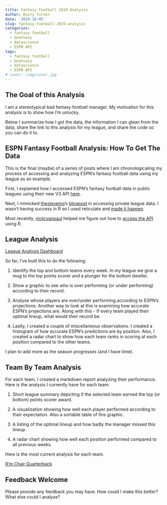 ```yaml
---
title: Fantasy Football 2019 Analysis
author: Dusty Turner
date: '2019-10-05'
slug: fantasy-football-2019-analysis
categories:
  - fantasy football
  - beatnavy
  - datascience
  - ESPN API
tags:
  - fantasy football
  - beatnavy
  - datascience
  - ESPN API
# cover: /img/cover.jpg
---
```


## The Goal of this Analysis

I am a stereotypical bad fantasy football manager.  My motivation for this analysis is to show how I'm unlucky.  

Below I summarize how I got the data, the information I can glean from the data, share the link to this analysis for my league, and share the code so you can do it to.

## ESPN Fantasy Football Analysis: How To Get The Data

This is the final (maybe) of a series of posts where I am chronologicaling my process of accessing and analyzing ESPN's fantasy football data using my league as an example.

First, I explained how I accessed ESPN's fantasy football data in public leagues using their new V3 API [here](https://dusty-turner.netlify.com/post/espn-fantasy-football-v3-api-an-r-solution/).  

Next, I mimicked [thestevemo](https://twitter.com/thestevemo)'s [blogpost](https://stmorse.github.io/journal/espn-fantasy-v3.html) in accessing private league data.  I wasn't having success in R so I used reticulate and [made it happen](https://dusty-turner.netlify.com/post/espn-fantasy-football-v3-api-for-private-leagues-python-through-r/).

Most recently, [nickryanpaul](https://twitter.com/nickryanpaul) helped me figure out how to [access the API](https://dusty-turner.netlify.com/post/espn-fantasy-football-v3-api-for-private-leagues-an-r-solution-finally/) using R.

## League Analysis

[League Analysis Dashboard](https://dusty-turner.netlify.com/fantasyfootball2019/fantasy-football-league-dashboard)

So far, I've built this to do the following:

1. Identify the top and bottom teams every week.  In my league we give a mug to the top points scorer and a plunger for the bottom dweller. 

2. Show a graphic to see who is over performing (or under performing) according to their record.

3. Analyse whose players are over/under performing according to ESPN's projections.  Another way to look at this is examining how accurate ESPN's projections are.  Along with this - If every team played their optimal lineup, what would their record be.  

4. Lastly, I created a couple of miscellaneous observations.  I created a histogram of how accurate ESPN's predictions are by position.  Also, I created a radar chart to show how each team ranks in scoring at each position compared to the other teams.  

I plan to add more as the season progresses (and I have time). 

## Team By Team Analysis

For each team, I created a markdown report analyzing their performance.  Here is the analysis I currently have for each team:

1. Short league summary depicting if the selected team earned the top (or bottom) points scorer award.

2. A visualization showing how well each player performed according to their expectation.  Also a sortable table of this graphic.

3. A listing of the optimal lineup and how badly the manager missed this lineup.

4. A radar chart showing how well each position performed compared to all previous weeks.  

Here is the most current analysis for each team.  

[R'm Chair Quarterback](https://dusty-turner.netlify.com/fantasyfootball2019/current/'R'm%20Chair_Quarterback_Update.html)

## Feedback Welcome

Please provide any feedback you may have.  How could I make this better?  What else could I analyse?  